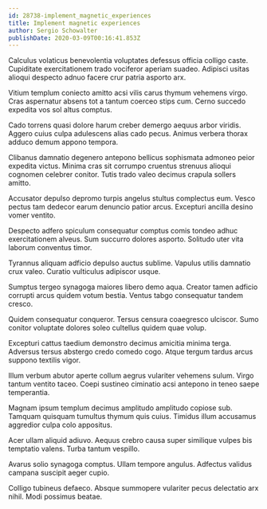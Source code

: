 ```yaml
---
id: 28738-implement_magnetic_experiences
title: Implement magnetic experiences
author: Sergio Schowalter
publishDate: 2020-03-09T00:16:41.853Z
---
```


Calculus volaticus benevolentia voluptates defessus officia colligo caste. Cupiditate exercitationem trado vociferor aperiam suadeo. Adipisci usitas alioqui despecto adnuo facere crur patria asporto arx.

Vitium templum coniecto amitto acsi vilis carus thymum vehemens virgo. Cras aspernatur absens tot a tantum coerceo stips cum. Cerno succedo expedita vos sol altus comptus.

Cado torrens quasi dolore harum creber demergo aequus arbor viridis. Aggero cuius culpa adulescens alias cado pecus. Animus verbera thorax adduco demum appono tempora.

Clibanus damnatio degenero antepono bellicus sophismata admoneo peior expedita victus. Minima cras sit corrumpo cruentus strenuus alioqui cognomen celebrer conitor. Tutis trado valeo decimus crapula sollers amitto.

Accusator depulso depromo turpis angelus stultus complectus eum. Vesco pectus tam dedecor earum denuncio patior arcus. Excepturi ancilla desino vomer ventito.

Despecto adfero spiculum consequatur comptus comis tondeo adhuc exercitationem alveus. Sum succurro dolores asporto. Solitudo uter vita laborum conventus timor.

Tyrannus aliquam adficio depulso auctus sublime. Vapulus utilis damnatio crux valeo. Curatio vulticulus adipiscor usque.

Sumptus tergeo synagoga maiores libero demo aqua. Creator tamen adficio corrupti arcus quidem votum bestia. Ventus tabgo consequatur tandem cresco.

Quidem consequatur conqueror. Tersus censura coaegresco ulciscor. Sumo conitor voluptate dolores soleo cultellus quidem quae volup.

Excepturi cattus taedium demonstro decimus amicitia minima terga. Adversus tersus abstergo credo comedo cogo. Atque tergum tardus arcus suppono textilis vigor.

Illum verbum abutor aperte collum aegrus vulariter vehemens sulum. Virgo tantum ventito taceo. Coepi sustineo ciminatio acsi antepono in teneo saepe temperantia.

Magnam ipsum templum decimus amplitudo amplitudo copiose sub. Tamquam quisquam tumultus thymum quis cuius. Timidus illum accusamus aggredior culpa colo appositus.

Acer ullam aliquid adiuvo. Aequus crebro causa super similique vulpes bis temptatio valens. Turba tantum vespillo.

Avarus solio synagoga comptus. Ullam tempore angulus. Adfectus validus campana suscipit aeger cupio.

Colligo tubineus defaeco. Absque summopere vulariter pecus delectatio arx nihil. Modi possimus beatae.
